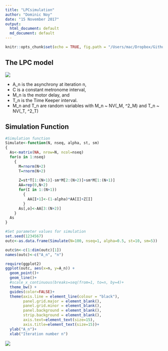 ```yaml
---
title: "LPCsimulation"
author: "Dominic Noy"
date: "15 November 2017"
output:
  html_document: default
  md_document: default
---
```


```r
knitr::opts_chunk$set(echo = TRUE, fig.path = "/Users/mac/Dropbox/GithubR/LPC/plot/")
```
## The LPC model 

![](https://raw.githubusercontent.com/dominicnoy/LPC/master/LPC.png)


- A_n is the asynchrony at iteration n, 
- C is a constant metronome interval, 
- M_n is the motor delay, and 
- T_n is the Time Keeper interval. 
- M_n and T_n are random variables with M_n ~ NV(\mu_M, \sigma^2_M) and T_n ~ NV(\mu_T, \sigma^2_T)

## Simulation Function
```r
#Simulation function
Simulate<-function(N, nseq, alpha, st, sm)
{
  As<-matrix(NA, nrow=N, ncol=nseq)
  for(o in 1:nseq)
    {
      M=rnorm(N+2)
      T=rnorm(N+2)
      
      Z=st*T[1:(N+1)]-sm*M[2:(N+2)]+sm*M[1:(N+1)]
      AA=rep(0,N+2)
      for(I in 1:(N+1))
        {
          AA[I+1]<-(1-alpha)*AA[I]+Z[I]
        }
      As[,o]<-AA[3:(N+2)]
    }
  As
}
```

```r
#Set parameter values for simulation  
set.seed(1234567)
outc<-as.data.frame(Simulate(N=100, nseq=1, alpha=0.5, st=10, sm=5))

outc$n<-c(1:dim(outc)[1])
names(outc)<-c("A_n", "n")

require(ggplot2)
ggplot(outc, aes(x=n, y=A_n)) +
  geom_point()+
  geom_line()+
  #scale_x_continuous(breaks=seq(from=1, to=n, by=4)+
  theme_bw() +
  guides(color=FALSE)+
  theme(axis.line = element_line(colour = "black"),
        panel.grid.major = element_blank(),
        panel.grid.minor = element_blank(),
        panel.background = element_blank(),
        strip.background = element_blank(),
        axis.text=element_text(size=15),
        axis.title=element_text(size=15))+
  ylab("A_n")+
  xlab("Iteration number n")
```

![](https://raw.githubusercontent.com/dominicnoy/LPC/master/plot/LPCsimpleplot-1.png)


